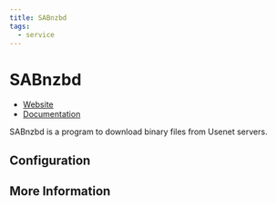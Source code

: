 ```yaml
---
title: SABnzbd
tags:
  - service
---
```


# SABnzbd

- [Website](https://sabnzbd.org/)
- [Documentation](https://sabnzbd.org/wiki/)

SABnzbd is a program to download binary files from Usenet servers.

## Configuration

## More Information
